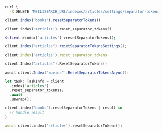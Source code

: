 <CodeGroup>

```bash cURL
curl \
  -X DELETE 'MEILISEARCH_URL/indexes/articles/settings/separator-tokens'
```

```javascript JS
client.index('books').resetSeparatorTokens()
```

```python Python
client.index('articles').reset_separator_tokens()
```

```php PHP
$client->index('articles')->resetSeparatorTokens();
```

```java Java
client.index("articles").resetSeparatorTokensSettings();
```

```ruby Ruby
client.index('articles').reset_separator_tokens
```

```go Go
client.Index("articles").ResetSeparatorTokens()
```

```csharp C#
await client.Index("movies").ResetSeparatorTokensAsync();
```

```rust Rust
let task: TaskInfo = client
  .index('articles')
  .reset_separator_tokens()
  .await
  .unwrap();
```

```swift Swift
client.index("books").resetSeparatorTokens { result in
  // handle result
}
```

```dart Dart
await client.index('articles').resetSeparatorTokens();
```
</CodeGroup>